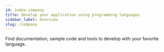 ```yaml
---
id: index-company
title: Develop your application using programming languages
sidebar_label: Overview
slug: /company
---
```



Find documentation, sample code and tools to develop with your favorite language.

<div class="row">

 <div class="col">
    <ThreeTenCard
        title="Node.js and Redis"
        description="Getting Started with Node.js and Redis"
        page="/develop/node"
        />
 </div>
</div>

<div class="row">

 <div class="col">
    <ThreeTenCard
        title="Ruby and Redis"
        description="Getting Started with Ruby and Redis"
        page="/develop/ruby"
        />
 </div>
</div>

<div class="row">

 <div class="col">
    <ThreeTenCard
        title="PHP and Redis"
        description="Getting Started with PHP and Redis"
        page="/develop/php"
        />
 </div>
</div>
